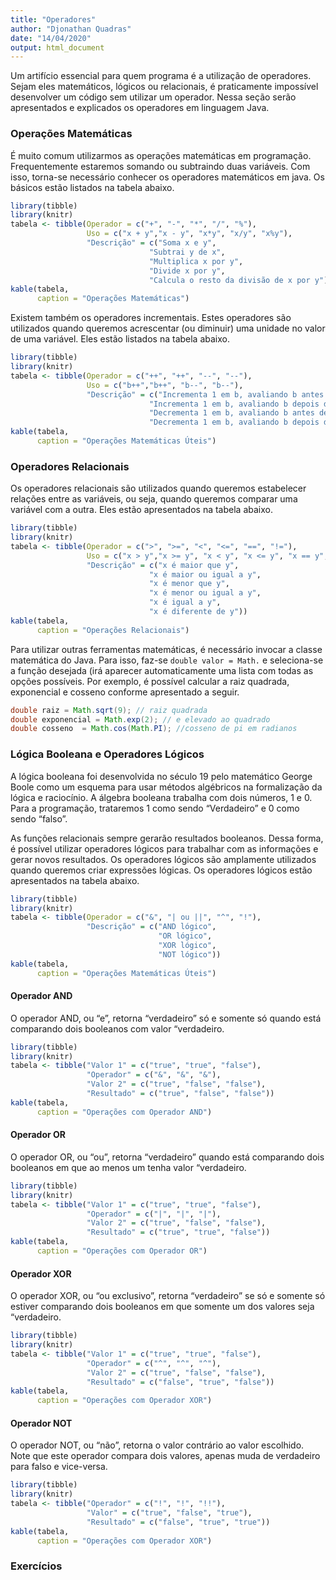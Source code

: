 ```yaml
---
title: "Operadores"
author: "Djonathan Quadras"
date: "14/04/2020"
output: html_document
---
```


Um artifício essencial para quem programa é a utilização de operadores. Sejam eles matemáticos, lógicos ou relacionais, é praticamente impossível desenvolver um código sem utilizar um operador. Nessa seção serão apresentados e explicados os operadores em linguagem Java.


### Operações Matemáticas

É muito comum utilizarmos as operações matemáticas em programação. Frequentemente estaremos somando ou subtraindo duas variáveis. Com isso, torna-se necessário conhecer os operadores matemáticos em java. Os básicos estão listados na tabela abaixo.

```r
library(tibble)
library(knitr)
tabela <- tibble(Operador = c("+", "-", "*", "/", "%"),
                 Uso = c("x + y","x - y", "x*y", "x/y", "x%y"),
                 "Descrição" = c("Soma x e y",
                               "Subtrai y de x",
                               "Multiplica x por y",
                               "Divide x por y",
                               "Calcula o resto da divisão de x por y"))
kable(tabela,  
      caption = "Operações Matemáticas")
```

Existem também os operadores incrementais. Estes operadores são utilizados quando queremos acrescentar (ou diminuir) uma unidade no valor de uma variável. Eles estão listados na tabela abaixo.

```r
library(tibble)
library(knitr)
tabela <- tibble(Operador = c("++", "++", "--", "--"),
                 Uso = c("b++","b++", "b--", "b--"),
                 "Descrição" = c("Incrementa 1 em b, avaliando b antes de incrementar",
                               "Incrementa 1 em b, avaliando b depois de incrementar",
                               "Decrementa 1 em b, avaliando b antes de incrementar",
                               "Decrementa 1 em b, avaliando b depois de incrementar"))
kable(tabela,  
      caption = "Operações Matemáticas Úteis")
```

### Operadores Relacionais

Os operadores relacionais são utilizados quando queremos estabelecer relações entre as variáveis, ou seja, quando queremos comparar uma variável com a outra. Eles estão apresentados na tabela abaixo.

```r
library(tibble)
library(knitr)
tabela <- tibble(Operador = c(">", ">=", "<", "<=", "==", "!="),
                 Uso = c("x > y","x >= y", "x < y", "x <= y", "x == y", "x != y"),
                 "Descrição" = c("x é maior que y",
                               "x é maior ou igual a y",
                               "x é menor que y",
                               "x é menor ou igual a y",
                               "x é igual a y",
                               "x é diferente de y"))
kable(tabela,  
      caption = "Operações Relacionais")
```

Para utilizar outras ferramentas matemáticas, é necessário invocar a classe matemática do Java. Para isso, faz-se `double valor = Math.` e seleciona-se a função desejada (irá aparecer automaticamente uma lista com todas as opções possíveis. Por exemplo, é possível calcular a raiz quadrada, exponencial e cosseno conforme apresentado a seguir.

```java
double raiz = Math.sqrt(9); // raiz quadrada
double exponencial = Math.exp(2); // e elevado ao quadrado
double cosseno  = Math.cos(Math.PI); //cosseno de pi em radianos
```

### Lógica Booleana e Operadores Lógicos

A lógica booleana foi desenvolvida no século 19 pelo matemático George Boole como um esquema para usar métodos algébricos na formalização da lógica e raciocínio. A álgebra booleana trabalha com dois números, 1 e 0. Para a programação, trataremos 1 como sendo “Verdadeiro” e 0 como sendo “falso”.

As funções relacionais sempre gerarão resultados booleanos. Dessa forma, é possível utilizar operadores lógicos para trabalhar com as informações e gerar novos resultados. Os operadores lógicos são amplamente utilizados quando queremos criar expressões lógicas. Os operadores lógicos estão apresentados na tabela abaixo.

```r
library(tibble)
library(knitr)
tabela <- tibble(Operador = c("&", "| ou ||", "^", "!"),
                 "Descrição" = c("AND lógico",
                                 "OR lógico",
                                 "XOR lógico",
                                 "NOT lógico"))
kable(tabela,  
      caption = "Operações Matemáticas Úteis")
```

#### Operador AND

O operador AND, ou “e”, retorna “verdadeiro” só e somente só quando está comparando dois booleanos com valor “verdadeiro.

```r
library(tibble)
library(knitr)
tabela <- tibble("Valor 1" = c("true", "true", "false"),
                 "Operador" = c("&", "&", "&"),
                 "Valor 2" = c("true", "false", "false"),
                 "Resultado" = c("true", "false", "false"))
kable(tabela,  
      caption = "Operações com Operador AND")
```

#### Operador OR

O operador OR, ou “ou”, retorna “verdadeiro” quando está comparando dois booleanos em que ao menos um tenha valor “verdadeiro.

```r
library(tibble)
library(knitr)
tabela <- tibble("Valor 1" = c("true", "true", "false"),
                 "Operador" = c("|", "|", "|"),
                 "Valor 2" = c("true", "false", "false"),
                 "Resultado" = c("true", "true", "false"))
kable(tabela,  
      caption = "Operações com Operador OR")
```

#### Operador XOR

O operador XOR, ou “ou exclusivo”, retorna “verdadeiro” se só e somente só estiver comparando dois booleanos em que somente um dos valores seja “verdadeiro.

```r
library(tibble)
library(knitr)
tabela <- tibble("Valor 1" = c("true", "true", "false"),
                 "Operador" = c("^", "^", "^"),
                 "Valor 2" = c("true", "false", "false"),
                 "Resultado" = c("false", "true", "false"))
kable(tabela,  
      caption = "Operações com Operador XOR")
```

#### Operador NOT

O operador NOT, ou “não”, retorna o valor contrário ao valor escolhido. Note que este operador compara dois valores, apenas muda de verdadeiro para falso e vice-versa.

```r
library(tibble)
library(knitr)
tabela <- tibble("Operador" = c("!", "!", "!!"),
                 "Valor" = c("true", "false", "true"),
                 "Resultado" = c("false", "true", "true"))
kable(tabela,  
      caption = "Operações com Operador XOR")
```

### Exercícios